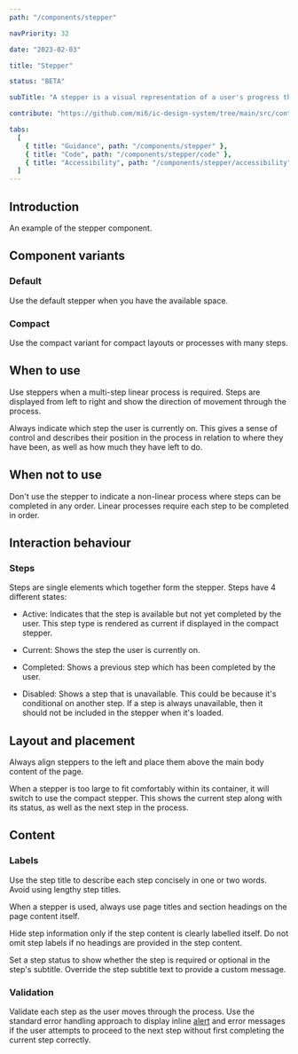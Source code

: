 ```yaml
---
path: "/components/stepper"

navPriority: 32

date: "2023-02-03"

title: "Stepper"

status: "BETA"

subTitle: "A stepper is a visual representation of a user's progress through a predefined set of steps in a linear process."

contribute: "https://github.com/mi6/ic-design-system/tree/main/src/content/structured/components/stepper"

tabs:
  [
    { title: "Guidance", path: "/components/stepper" },
    { title: "Code", path: "/components/stepper/code" },
    { title: "Accessibility", path: "/components/stepper/accessibility" },
  ]
---
```



## Introduction

An example of the stepper component.

<ComponentPreview>
  <IcStepper>
    <IcStep stepTitle="Order coffee" stepType="completed" />
    <IcStep stepTitle="Pay for order" stepType="current" />
    <IcStep stepTitle="Collect" stepType="disabled" />
  </IcStepper>
</ComponentPreview>

## Component variants

### Default

Use the default stepper when you have the available space.

### Compact

Use the compact variant for compact layouts or processes with many steps.

## When to use

Use steppers when a multi-step linear process is required. Steps are displayed from left to right and show the direction of movement through the process.

<DoDontCaution
  imageSrc={stepperFig1}
  imageAlt="An image showing a form titled 'Make a coffee' featuring a stepper with four steps, titled 'Take order', 'Make drink', 'Take payment', and 'Finish'. The first step is selected, and the page below shows three input fields and a button labelled 'Confirm order'."
  state="good"
  caption="Stepper component being used to describe the steps of a multi-step form."
/>

Always indicate which step the user is currently on. This gives a sense of control and describes their position in the process in relation to where they have been, as well as how much they have left to do.

## When not to use

Don't use the stepper to indicate a non-linear process where steps can be completed in any order. Linear processes require each step to be completed in order.

## Interaction behaviour

### Steps

Steps are single elements which together form the stepper. Steps have 4 different states:

- Active: Indicates that the step is available but not yet completed by the user. This step type is rendered as current if displayed in the compact stepper.

- Current: Shows the step the user is currently on.

- Completed: Shows a previous step which has been completed by the user.

- Disabled: Shows a step that is unavailable. This could be because it's conditional on another step. If a step is always unavailable, then it should not be included in the stepper when it's loaded.

<ComponentPreview>
  <IcStepper>
    <IcStep stepTitle="Add details" stepType="completed" />
    <IcStep stepTitle="Customer" stepType="current" />
    <IcStep stepTitle="Upload" />
    <IcStep stepTitle="Submit" stepType="disabled" />
  </IcStepper>
</ComponentPreview>

## Layout and placement

Always align steppers to the left and place them above the main body content of the page.

<DoDontCaution
  imageSrc={stepperFig6}
  imageAlt="An image showing a stepper with four steps, titled 'Warm kettle', 'Add milk', 'Pour water', and 'Drink coffee'. The first step is selected, and the stepper is accurately placed at the top-left of a page."
  state="good"
  caption="A stepper that is left-aligned at the top of the page, showing how the stepper should be implemented."
/>

<DoDontCaution
  imageSrc={stepperFig7}
  imageAlt="An image showing a stepper with four steps, titled 'Warm kettle', 'Add milk’, 'Pour water’, and 'Drink coffee'. The first step is selected, and the stepper is incorrectly placed in the centre of a page."
  state="bad"
  caption="A stepper that is centre-aligned at the top of the page, showing how the stepper should not be implemented."
/>

When a stepper is too large to fit comfortably within its container, it will switch to use the compact stepper. This shows the current step along with its status, as well as the next step in the process.

<DoubleDoDontCaution>
  <DoDontCaution
    imageSrc={stepperFig8}
    imageAlt="A compact stepper showing the current step labelled 'warm kettle' and the next step label 'add milk'."
    state="good"
    caption="The compact stepper shows the current step as well as the next step in the process."
  />
</DoubleDoDontCaution>

## Content

### Labels

Use the step title to describe each step concisely in one or two words. Avoid using lengthy step titles.

<DoDontCaution
  imageSrc={stepperFig2}
  imageAlt="An image showing a stepper with four steps, labelled 'Take order', 'make drink', 'Take payment', and 'Finish’. The first step is selected."
  state="good"
  caption="Use concise labels within a stepper."
/>

<DoDontCaution
  imageSrc={stepperFig3}
  imageAlt="An image showing a stepper with four steps, each with very long labels. The first step is selected."
  state="caution"
  caption="Avoid using long labels within a stepper."
/>

When a stepper is used, always use page titles and section headings on the page content itself.

<DoDontCaution
  imageSrc={stepperFig4}
  imageAlt="An image showing a form titled 'Make a coffee' featuring a stepper with four steps, labelled 'Take order', 'Make drink', 'Take payment', and 'Finish’. The first step, 'Take order', is selected, and the page below shows three input fields and a button labelled 'Confirm order'."
  state="good"
  caption="A stepper accompanied by a page title, showing how the stepper should be implemented."
/>

Hide step information only if the step content is clearly labelled itself. Do not omit step labels if no headings are provided in the step content.

<DoDontCaution
  imageSrc={stepperFig5}
  imageAlt="An image showing a form without a heading featuring a stepper with 4 steps, each without a label. The first unlabelled step is selected, and the page below shows three input fields and a button labelled ‘Confirm order’."
  state="bad"
  caption="Don’t use a stepper without step labels if the page content does not include the step name in a heading."
/>

Set a step status to show whether the step is required or optional in the step's subtitle. Override the step subtitle text to provide a custom message.

### Validation

Validate each step as the user moves through the process. Use the standard error handling approach to display inline [alert](/components/alert) and error messages if the user attempts to proceed to the next step without first completing the current step correctly.
